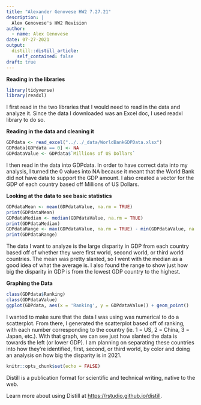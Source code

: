```yaml
---
title: "Alexander Genovese HW2 7.27.21"
description: |
  Alex Genovese's HW2 Revision
author:
  - name: Alex Genovese
date: 07-27-2021
output:
  distill::distill_article:
    self_contained: false
draft: true
---
```

**Reading in the libraries**
```r
library(tidyverse)
library(readxl)
```
I first read in the two libraries that I would need to read in the data and 
analyze it. Since the data I downloaded was an Excel doc, I used readxl 
library to do so.

**Reading in the data and cleaning it**
```r
GDPdata <- read_excel("../../_data/WorldBankGDPData.xlsx")
GDPdata[GDPdata == 0] <- NA
GDPdataValue <- GDPdata$`Millions of US Dollars`
```
I then read in the data into GDPdata. In order to have correct data into my 
analysis, I turned the 0 values into NA because it meant that the World Bank 
did not have data to support the GDP amount. I also created a vector for the 
GDP of each country based off Millions of US Dollars.

**Looking at the data to see basic statistics**
```r
GDPdataMean <- mean(GDPdataValue, na.rm = TRUE)
print(GDPdataMean)
GDPdataMedian <- median(GDPdataValue, na.rm = TRUE)
print(GDPdataMedian)
GDPdataRange <- max(GDPdataValue, na.rm = TRUE) - min(GDPdataValue, na.rm = TRUE)
print(GDPdataRange)
```
The data I want to analyze is the large disparity in GDP from each country 
based off of whether they were first world, second world, or third world 
countries. The mean was pretty slanted, so I went with the median as a good 
idea of what the average is. I also found the range to show just how big the 
disparity in GDP is from the lowest GDP country to the highest. 

**Graphing the Data**
```r
class(GDPdata$Ranking)
class(GDPdataValue)
ggplot(GDPdata, aes(x = 'Ranking', y = GDPdataValue)) + geom_point()
```
I wanted to make sure that the data I was using was numerical to do a 
scatterplot. From there, I generated the scatterplot based off of ranking, 
with each number corresponding to the country (ie. 1 = US, 2 = China, 3 = 
Japan, etc.). With that graph, we can see just how slanted the data is towards 
the left (or lower GDP).
I am planning on separating these countries into how they're identified, 
first, second, or third world, by color and doing an analysis on how 
big the disparity is in 2021.
```r
knitr::opts_chunk$set(echo = FALSE)
```

Distill is a publication format for scientific and technical writing, native to the web.

Learn more about using Distill at <https://rstudio.github.io/distill>.


